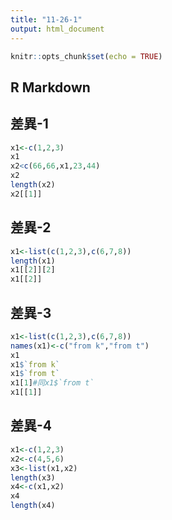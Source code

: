 ```yaml
---
title: "11-26-1"
output: html_document
---
```


```r
knitr::opts_chunk$set(echo = TRUE)
```

## R Markdown

## 差異-1
```r
x1<-c(1,2,3)
x1
x2<c(66,66,x1,23,44)
x2
length(x2)
x2[[1]]
```

## 差異-2
```r
x1<-list(c(1,2,3),c(6,7,8))
length(x1)
x1[[2]][2]
x1[[2]]

```

## 差異-3
```r
x1<-list(c(1,2,3),c(6,7,8))
names(x1)<-c("from k","from t")
x1
x1$`from k`
x1$`from t`
x1[1]#同x1$`from t`
x1[[1]]
```

## 差異-4
```r
x1<-c(1,2,3)
x2<-c(4,5,6)
x3<-list(x1,x2)
length(x3)
x4<-c(x1,x2)
x4
length(x4)
```
